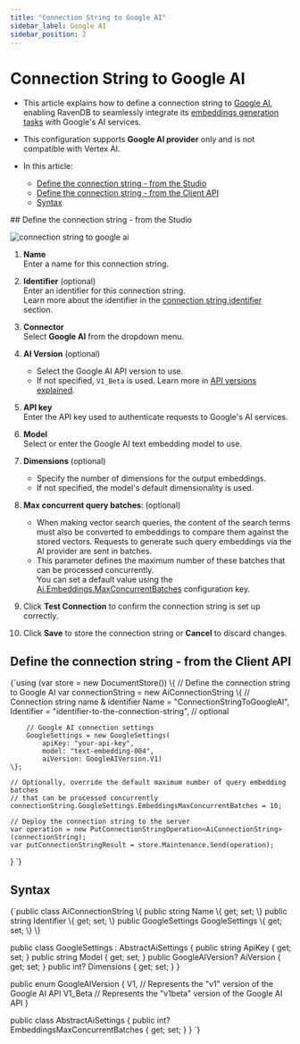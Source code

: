 ---
title: "Connection String to Google AI"
sidebar_label: Google AI
sidebar_position: 2
---




# Connection String to Google AI
<LanguageSwitcher supportedLanguages={supportedLanguages} />
<LanguageContent language="csharp">

<Admonition type="note" title="Note">

* This article explains how to define a connection string to [Google AI](https://ai.google.dev/gemini-api/docs/embeddings),  
  enabling RavenDB to seamlessly integrate its [embeddings generation tasks](../../ai-integration/generating-embeddings/overview) with Google's AI services.

* This configuration supports **Google AI provider** only and is not compatible with Vertex AI.

* In this article:
  * [Define the connection string - from the Studio](../../ai-integration/connection-strings/google-ai#define-the-connection-string---from-the-studio)
  * [Define the connection string - from the Client API](../../ai-integration/connection-strings/google-ai#define-the-connection-string---from-the-client-api)
  * [Syntax](../../ai-integration/connection-strings/google-ai#syntax) 
    
</Admonition>
## Define the connection string - from the Studio

![connection string to google ai](./assets/google-ai.png)

1. **Name**  
   Enter a name for this connection string.

2. **Identifier** (optional)  
   Enter an identifier for this connection string.  
   Learn more about the identifier in the [connection string identifier](../../ai-integration/connection-strings/connection-strings-overview#the-connection-string-identifier) section.

3. **Connector**  
   Select **Google AI** from the dropdown menu.

4. **AI Version** (optional)  
   * Select the Google AI API version to use.
   * If not specified, `V1_Beta` is used. Learn more in [API versions explained](https://ai.google.dev/gemini-api/docs/api-versions).

5. **API key**  
   Enter the API key used to authenticate requests to Google's AI services.

6. **Model**  
   Select or enter the Google AI text embedding model to use.

7. **Dimensions** (optional)  
   * Specify the number of dimensions for the output embeddings.  
   * If not specified, the model's default dimensionality is used.

8. **Max concurrent query batches**: (optional)
   * When making vector search queries, the content of the search terms must also be converted to embeddings to compare them against the stored vectors.
     Requests to generate such query embeddings via the AI provider are sent in batches.
   * This parameter defines the maximum number of these batches that can be processed concurrently.  
     You can set a default value using the [Ai.Embeddings.MaxConcurrentBatches](../../server/configuration/ai-integration-configuration#ai.embeddings.maxconcurrentbatches) configuration key.

9. Click **Test Connection** to confirm the connection string is set up correctly.

10. Click **Save** to store the connection string or **Cancel** to discard changes.



## Define the connection string - from the Client API

<TabItem value="something-something" label="create_connection_string_google_ai">
<CodeBlock language="csharp">
{`using (var store = new DocumentStore())
\{
    // Define the connection string to Google AI
    var connectionString = new AiConnectionString
    \{
        // Connection string name & identifier
        Name = "ConnectionStringToGoogleAI", 
        Identifier = "identifier-to-the-connection-string", // optional
        
        // Google AI connection settings
        GoogleSettings = new GoogleSettings(
            apiKey: "your-api-key",
            model: "text-embedding-004",
            aiVersion: GoogleAIVersion.V1)
    \};
    
    // Optionally, override the default maximum number of query embedding batches
    // that can be processed concurrently 
    connectionString.GoogleSettings.EmbeddingsMaxConcurrentBatches = 10;
    
    // Deploy the connection string to the server
    var operation = new PutConnectionStringOperation<AiConnectionString>(connectionString);
    var putConnectionStringResult = store.Maintenance.Send(operation);
\}
`}
</CodeBlock>
</TabItem>



## Syntax

<TabItem value="something-something" label="google_ai_settings">
<CodeBlock language="csharp">
{`public class AiConnectionString
\{
    public string Name \{ get; set; \}
    public string Identifier \{ get; set; \}
    public GoogleSettings GoogleSettings \{ get; set; \}
\}

public class GoogleSettings : AbstractAiSettings
\{
    public string ApiKey \{ get; set; \}
    public string Model \{ get; set; \}
    public GoogleAIVersion? AiVersion \{ get; set; \}
    public int? Dimensions \{ get; set; \}
\}

public enum GoogleAIVersion
\{
    V1, // Represents the "v1" version of the Google AI API
    V1_Beta // Represents the "v1beta" version of the Google AI API
\}

public class AbstractAiSettings
\{
    public int? EmbeddingsMaxConcurrentBatches \{ get; set; \}
\}
`}
</CodeBlock>
</TabItem>




</LanguageContent>